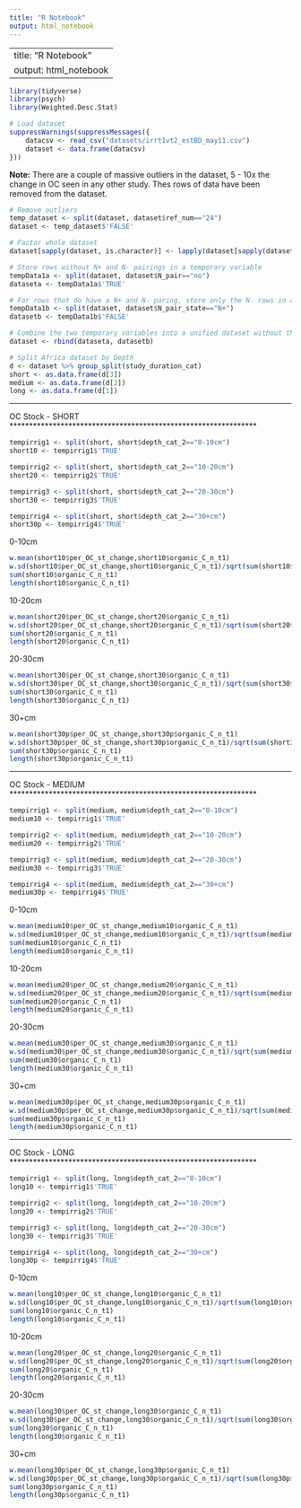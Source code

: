 ```yaml
---
title: "R Notebook"
output: html_notebook
---
```


---
title: "R Notebook"
output: html_notebook
---

```r
library(tidyverse)
library(psych)
library(Weighted.Desc.Stat)
```

```r
# Load dataset
suppressWarnings(suppressMessages({
    datacsv <- read_csv("datasets/irrt1vt2_estBD_may11.csv")
    dataset <- data.frame(datacsv)
}))
```

<b>Note:</b> There are a couple of massive outliers in the dataset, 5 - 10x the change in OC seen in any other study.  Thes rows of data have been removed from the dataset.

```r
# Remove outliers
temp_dataset <- split(dataset, dataset$ref_num=="24")
dataset <- temp_dataset$'FALSE'
```

```r
# Factor whole dataset
dataset[sapply(dataset, is.character)] <- lapply(dataset[sapply(dataset, is.character)], as.factor)

# Store rows without N+ and N- pairings in a temporary variable
tempData1a <- split(dataset, dataset$N_pair=="no")
dataseta <- tempData1a$'TRUE'

# For rows that do have a N+ and N- paring, store only the N- rows in a temporary variable
tempData1b <- split(dataset, dataset$N_pair_state=="N+")
datasetb <- tempData1b$'FALSE'

# Combine the two temporary variables into a unified dataset without the N+ treatments where such pairings exist in the dataset
dataset <- rbind(dataseta, datasetb)

# Split Africa dataset by Depth
d <- dataset %>% group_split(study_duration_cat)
short <- as.data.frame(d[3])
medium <- as.data.frame(d[2])
long <- as.data.frame(d[1])
```



***************************************************************
OC Stock - SHORT
***************************************************************

```r
tempirrig1 <- split(short, short$depth_cat_2=="0-10cm")
short10 <- tempirrig1$'TRUE'

tempirrig2 <- split(short, short$depth_cat_2=="10-20cm")
short20 <- tempirrig2$'TRUE'

tempirrig3 <- split(short, short$depth_cat_2=="20-30cm")
short30 <- tempirrig3$'TRUE'

tempirrig4 <- split(short, short$depth_cat_2=="30+cm")
short30p <- tempirrig4$'TRUE'
```

0-10cm
```r
w.mean(short10$per_OC_st_change,short10$organic_C_n_t1)
w.sd(short10$per_OC_st_change,short10$organic_C_n_t1)/sqrt(sum(short10$organic_C_n_t1))
sum(short10$organic_C_n_t1)
length(short10$organic_C_n_t1)
```

10-20cm
```r
w.mean(short20$per_OC_st_change,short20$organic_C_n_t1)
w.sd(short20$per_OC_st_change,short20$organic_C_n_t1)/sqrt(sum(short20$organic_C_n_t1))
sum(short20$organic_C_n_t1)
length(short20$organic_C_n_t1)
```

20-30cm
```r
w.mean(short30$per_OC_st_change,short30$organic_C_n_t1)
w.sd(short30$per_OC_st_change,short30$organic_C_n_t1)/sqrt(sum(short30$organic_C_n_t1))
sum(short30$organic_C_n_t1)
length(short30$organic_C_n_t1)
```

30+cm
```r
w.mean(short30p$per_OC_st_change,short30p$organic_C_n_t1)
w.sd(short30p$per_OC_st_change,short30p$organic_C_n_t1)/sqrt(sum(short30p$organic_C_n_t1))
sum(short30p$organic_C_n_t1)
length(short30p$organic_C_n_t1)
```


***************************************************************
OC Stock - MEDIUM
***************************************************************

```r
tempirrig1 <- split(medium, medium$depth_cat_2=="0-10cm")
medium10 <- tempirrig1$'TRUE'

tempirrig2 <- split(medium, medium$depth_cat_2=="10-20cm")
medium20 <- tempirrig2$'TRUE'

tempirrig3 <- split(medium, medium$depth_cat_2=="20-30cm")
medium30 <- tempirrig3$'TRUE'

tempirrig4 <- split(medium, medium$depth_cat_2=="30+cm")
medium30p <- tempirrig4$'TRUE'
```

0-10cm
```r
w.mean(medium10$per_OC_st_change,medium10$organic_C_n_t1)
w.sd(medium10$per_OC_st_change,medium10$organic_C_n_t1)/sqrt(sum(medium10$organic_C_n_t1))
sum(medium10$organic_C_n_t1)
length(medium10$organic_C_n_t1)
```

10-20cm
```r
w.mean(medium20$per_OC_st_change,medium20$organic_C_n_t1)
w.sd(medium20$per_OC_st_change,medium20$organic_C_n_t1)/sqrt(sum(medium20$organic_C_n_t1))
sum(medium20$organic_C_n_t1)
length(medium20$organic_C_n_t1)
```

20-30cm
```r
w.mean(medium30$per_OC_st_change,medium30$organic_C_n_t1)
w.sd(medium30$per_OC_st_change,medium30$organic_C_n_t1)/sqrt(sum(medium30$organic_C_n_t1))
sum(medium30$organic_C_n_t1)
length(medium30$organic_C_n_t1)
```

30+cm
```r
w.mean(medium30p$per_OC_st_change,medium30p$organic_C_n_t1)
w.sd(medium30p$per_OC_st_change,medium30p$organic_C_n_t1)/sqrt(sum(medium30p$organic_C_n_t1))
sum(medium30p$organic_C_n_t1)
length(medium30p$organic_C_n_t1)
```


***************************************************************
OC Stock - LONG
***************************************************************

```r
tempirrig1 <- split(long, long$depth_cat_2=="0-10cm")
long10 <- tempirrig1$'TRUE'

tempirrig2 <- split(long, long$depth_cat_2=="10-20cm")
long20 <- tempirrig2$'TRUE'

tempirrig3 <- split(long, long$depth_cat_2=="20-30cm")
long30 <- tempirrig3$'TRUE'

tempirrig4 <- split(long, long$depth_cat_2=="30+cm")
long30p <- tempirrig4$'TRUE'
```

0-10cm
```r
w.mean(long10$per_OC_st_change,long10$organic_C_n_t1)
w.sd(long10$per_OC_st_change,long10$organic_C_n_t1)/sqrt(sum(long10$organic_C_n_t1))
sum(long10$organic_C_n_t1)
length(long10$organic_C_n_t1)
```

10-20cm
```r
w.mean(long20$per_OC_st_change,long20$organic_C_n_t1)
w.sd(long20$per_OC_st_change,long20$organic_C_n_t1)/sqrt(sum(long20$organic_C_n_t1))
sum(long20$organic_C_n_t1)
length(long20$organic_C_n_t1)
```

20-30cm
```r
w.mean(long30$per_OC_st_change,long30$organic_C_n_t1)
w.sd(long30$per_OC_st_change,long30$organic_C_n_t1)/sqrt(sum(long30$organic_C_n_t1))
sum(long30$organic_C_n_t1)
length(long30$organic_C_n_t1)
```

30+cm
```r
w.mean(long30p$per_OC_st_change,long30p$organic_C_n_t1)
w.sd(long30p$per_OC_st_change,long30p$organic_C_n_t1)/sqrt(sum(long30p$organic_C_n_t1))
sum(long30p$organic_C_n_t1)
length(long30p$organic_C_n_t1)
```
